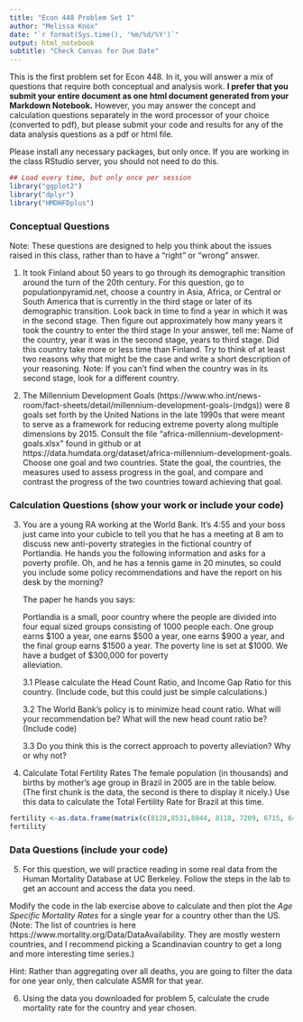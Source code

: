 ```yaml
---
title: "Econ 448 Problem Set 1"
author: "Melissa Knox"
date: "`r format(Sys.time(), '%m/%d/%Y')`"
output: html_notebook
subtitle: "Check Canvas for Due Date"
---
```


This is the first problem set for Econ 448.  In it, you will answer a mix of questions that require both conceptual and analysis work.  **I prefer that you submit your entire document as one html document generated from your Markdown Notebook.** However, you may answer the concept and calculation questions separately in the word processor of your choice (converted to pdf), but please submit your code and results for any of the data analysis questions as a pdf or html file. 

Please install any necessary packages, but only once. If you are working in the class RStudio server, you should not need to do this. 

```r
## Load every time, but only once per session 
library("ggplot2")
library("dplyr")
library("HMDHFDplus")
```


### Conceptual Questions
Note: These questions are designed to help you think about the issues raised in this class, rather than to have a "right" or "wrong" answer.

1. It took Finland about 50 years to go through its demographic transition around the turn of the 20th century.  For this question, go to populationpyramid.net, choose a country in Asia, Africa, or Central or South America that is currently in the third stage or later of its demographic transition.  Look back in time to find a year in which it was in the second stage.  Then figure out approximately how many years it took the country to enter the third stage  In your answer, tell me: Name of the country, year it was in the second stage, years to third stage.  Did this country take more or less time than Finland.  Try to think of at least two reasons why that might be the case and write a short description of your reasoning. Note: If you can't find when the country was in its second stage, look for a different country.

2. The Millennium Development Goals (https://www.who.int/news-room/fact-sheets/detail/millennium-development-goals-(mdgs)) were 8 goals set forth by the United Nations in the late 1990s that were meant to serve as a framework for reducing extreme poverty along multiple dimensions by 2015. Consult the file "africa-millennium-development-goals.xlsx" found in github or at https://data.humdata.org/dataset/africa-millennium-development-goals. Choose one goal and two countries. State the goal, the countries, the measures used to assess progress in the goal, and compare and contrast the progress of the two countries toward achieving that goal.  

### Calculation Questions (show your work or include your code)
3. You are a young RA working at the World Bank.  It’s 4:55 and your boss just came into your cubicle to tell you that he has a meeting at 8 am to discuss new anti-poverty strategies in the fictional country of Portlandia.  He hands you the following information and asks for a poverty profile.  Oh, and he has a tennis game in 20 minutes, so could you include some policy recommendations and have the report on his desk by the morning?  

    The paper he hands you says:
      
      Portlandia is a small, poor country where the people are divided into four equal sized groups consisting of 
      1000 people each.  One group earns $100 a year, one earns $500 a year, one earns $900 a year, and the final 
      group earns $1500 a year.  The poverty line is set at $1000.  We have a budget of $300,000 for poverty      
      alleviation. 

    3.1 Please calculate the Head Count Ratio, and Income Gap Ratio for this country. (Include code, but this could
    just be simple calculations.)
    
    3.2	The World Bank’s policy is to minimize head count ratio.  What will your recommendation be?  What will the 
    new head count ratio be? (Include code)
    
    3.3 Do you think this is the correct approach to poverty alleviation?  Why or why not? 

4. Calculate Total Fertility Rates
The female population (in thousands) and births by mother's age group in Brazil in 2005 are in the table below. (The first chunk is the data, the second is there to display it nicely.) Use this data to calculate the Total Fertility Rate for Brazil at this time.
```r
fertility <-as.data.frame(matrix(c(8128,8531,8844, 8118, 7209, 6715, 6409,367.9,530.2,449.6, 264.4, 126.5, 38.4, 6.8), nrow=7, ncol=2, dimnames=list(c("15-19","20-24","25-29","30-34","35-39","40-44","45-49"), c("Population_Thousands","Births_Thousands"))))
fertility
```

### Data Questions (include your code)
5. For this question, we will practice reading in some real data from the Human Mortality Database at UC Berkeley.  Follow the steps in the lab to get an account and access the data you need.

  Modify the code in the lab exercise above to calculate and then   plot the *Age Specific Mortality Rates* for a single year for     a country other than the US.  (Note: The list of countries is here https://www.mortality.org/Data/DataAvailability. They are mostly western countries, and I recommend picking a               Scandinavian country to get a long and more interesting time series.)

  Hint: Rather than aggregating over all deaths, you are going to filter the data for one year only, then calculate ASMR for that year. 

6. Using the data you downloaded for problem 5, calculate the crude mortality rate for the country and year chosen.
